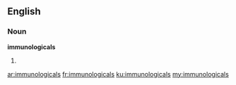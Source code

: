 ==English==

===Noun===
'''immunologicals'''

# {{plural of|immunological}}

[[ar:immunologicals]]
[[fr:immunologicals]]
[[ku:immunologicals]]
[[my:immunologicals]]